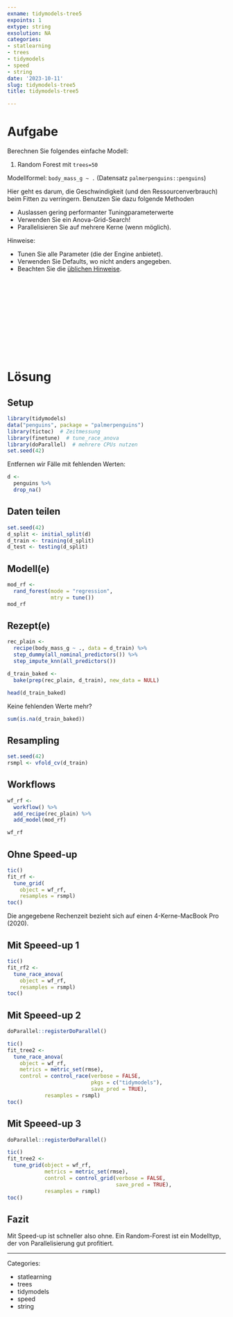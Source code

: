 ```yaml
---
exname: tidymodels-tree5
expoints: 1
extype: string
exsolution: NA
categories:
- statlearning
- trees
- tidymodels
- speed
- string
date: '2023-10-11'
slug: tidymodels-tree5
title: tidymodels-tree5

---
```








# Aufgabe


Berechnen Sie folgendes einfache Modell:

1. Random Forest mit `trees=50`


Modellformel: `body_mass_g ~ .` (Datensatz `palmerpenguins::penguins`)

Hier geht es darum, die Geschwindigkeit (und den Ressourcenverbrauch) beim Fitten zu verringern.
Benutzen Sie dazu folgende Methoden

- Auslassen gering performanter Tuningparameterwerte
- Verwenden Sie ein Anova-Grid-Search!
- Parallelisieren Sie auf mehrere Kerne (wenn möglich).


Hinweise:

- Tunen Sie alle Parameter (die der Engine anbietet). 
- Verwenden Sie Defaults, wo nicht anders angegeben.
- Beachten Sie die [üblichen Hinweise](https://datenwerk.netlify.app/hinweise).





</br>
</br>
</br>
</br>
</br>
</br>
</br>
</br>
</br>
</br>

# Lösung

## Setup

```r
library(tidymodels)
data("penguins", package = "palmerpenguins")
library(tictoc)  # Zeitmessung
library(finetune)  # tune_race_anova
library(doParallel)  # mehrere CPUs nutzen 
set.seed(42)
```



Entfernen wir Fälle mit fehlenden Werten:

```r
d <-
  penguins %>% 
  drop_na()
```



## Daten teilen

```r
set.seed(42)
d_split <- initial_split(d)
d_train <- training(d_split)
d_test <- testing(d_split)
```


## Modell(e)


```r
mod_rf <-
  rand_forest(mode = "regression",
              mtry = tune())
mod_rf
```




## Rezept(e)

```r
rec_plain <- 
  recipe(body_mass_g ~ ., data = d_train) %>% 
  step_dummy(all_nominal_predictors()) %>% 
  step_impute_knn(all_predictors())
```


```r
d_train_baked <-
  bake(prep(rec_plain, d_train), new_data = NULL)

head(d_train_baked)
```

Keine fehlenden Werte mehr?

```r
sum(is.na(d_train_baked))
```


## Resampling

```r
set.seed(42)
rsmpl <- vfold_cv(d_train)
```


## Workflows

```r
wf_rf <-
  workflow() %>%  
  add_recipe(rec_plain) %>% 
  add_model(mod_rf)

wf_rf
```





## Ohne Speed-up

```r
tic()
fit_rf <-
  tune_grid(
    object = wf_rf,
    resamples = rsmpl)
toc()
```

Die angegebene Rechenzeit bezieht sich auf einen 4-Kerne-MacBook Pro (2020).


## Mit Speeed-up 1




```r
tic()
fit_rf2 <-
  tune_race_anova(
    object = wf_rf,
    resamples = rsmpl)
toc()
```


## Mit Speeed-up 2




```r
doParallel::registerDoParallel()

tic()
fit_tree2 <-
  tune_race_anova(
    object = wf_rf,
    metrics = metric_set(rmse),
    control = control_race(verbose = FALSE,
                           pkgs = c("tidymodels"),
                           save_pred = TRUE),
            resamples = rsmpl)
toc()
```




## Mit Speeed-up 3




```r
doParallel::registerDoParallel()

tic()
fit_tree2 <-
  tune_grid(object = wf_rf,
            metrics = metric_set(rmse),
            control = control_grid(verbose = FALSE,
                                   save_pred = TRUE),
            resamples = rsmpl)
toc()
```


## Fazit

Mit Speed-up ist schneller also ohne.
Ein Random-Forest ist ein Modelltyp, der von Parallelisierung gut profitiert.





---

Categories: 

- statlearning
- trees
- tidymodels
- speed
- string

